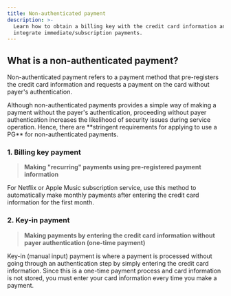 ```yaml
---
title: Non-authenticated payment
description: >-
  Learn how to obtain a billing key with the credit card information and
  integrate immediate/subscription payments.
---
```




## What is a non-authenticated payment?

Non-authenticated payment refers to a payment method that pre-registers the credit card information and requests a payment on the card without payer's authentication.

<Hint style="info">
Although non-authenticated payments provides a simple way of making a payment without the payer's authentication, proceeding without payer authentication increases the likelihood of security issues during service operation. Hence, there are **stringent requirements for applying to use a PG** for non-authenticated payments.

</Hint>

### 1. Billing key payment

> **Making "recurring" payments using pre-registered payment information**

For Netflix or Apple Music subscription service, use this method to automatically make monthly payments after entering the credit card information for the first month.



### 2. Key-in payment

> **Making payments by entering the credit card information without payer authentication (one-time payment)**

Key-in (manual input) payment is where a payment is processed without going through an authentication step by simply entering the credit card information. Since this is a one-time payment process and card information is not stored, you must enter your card information every time you make a payment.
